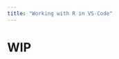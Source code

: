 ```yaml
---
title: "Working with R in VS-Code"
---
```


# WIP
<!-- 
Check this [website](https://cran.r-project.org/web/packages/rUM/vignettes/O1_make_research_project.html) to create quarto setup files 

also check this 
https://arinbasu.medium.com/why-quarto-with-vscode-is-a-great-data-science-tool-f0a259d28702

and the YAML guide
https://cran.r-project.org/web/packages/ymlthis/vignettes/yaml-fieldguide.html

install radian using python

set up path in the settings

gpt studio
https://cran.r-project.org/web/packages/gptstudio/index.html

etc
-->
